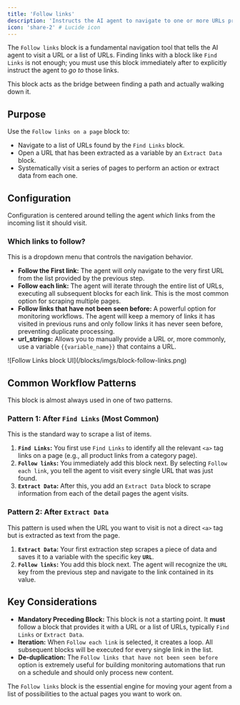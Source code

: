 ```yaml
---
title: 'Follow links'
description: 'Instructs the AI agent to navigate to one or more URLs provided by a preceding block like Find Links or Extract Data.'
icon: 'share-2' # Lucide icon
---
```


The `Follow links` block is a fundamental navigation tool that tells the AI agent to visit a URL or a list of URLs. Finding links with a block like `Find Links` is not enough; you must use this block immediately after to explicitly instruct the agent to *go to* those links.

This block acts as the bridge between finding a path and actually walking down it.

## Purpose

Use the `Follow links on a page` block to:

* Navigate to a list of URLs found by the `Find Links` block.
* Open a URL that has been extracted as a variable by an `Extract Data` block.
* Systematically visit a series of pages to perform an action or extract data from each one.

## Configuration

Configuration is centered around telling the agent *which* links from the incoming list it should visit.

### Which links to follow?

This is a dropdown menu that controls the navigation behavior.

* **Follow the First link:** The agent will only navigate to the very first URL from the list provided by the previous step.
* **Follow each link:** The agent will iterate through the entire list of URLs, executing all subsequent blocks for each link. This is the most common option for scraping multiple pages.
* **Follow links that have not been seen before:** A powerful option for monitoring workflows. The agent will keep a memory of links it has visited in previous runs and only follow links it has never seen before, preventing duplicate processing.
* **url_strings:** Allows you to manually provide a URL or, more commonly, use a variable `{{variable_name}}` that contains a URL.

<Frame caption="The Follow links block configuration panel.">
  ![Follow Links block UI](/blocks/imgs/block-follow-links.png)
</Frame>

## Common Workflow Patterns

This block is almost always used in one of two patterns.

### Pattern 1: After `Find Links` (Most Common)

This is the standard way to scrape a list of items.

1.  **`Find Links`:** You first use `Find Links` to identify all the relevant `<a>` tag links on a page (e.g., all product links from a category page).
2.  **`Follow links`:** You immediately add this block next. By selecting `Follow each link`, you tell the agent to visit every single URL that was just found.
3.  **`Extract Data`:** After this, you add an `Extract Data` block to scrape information from each of the detail pages the agent visits.

### Pattern 2: After `Extract Data`

This pattern is used when the URL you want to visit is not a direct `<a>` tag but is extracted as text from the page.

1.  **`Extract Data`:** Your first extraction step scrapes a piece of data and saves it to a variable with the specific key **`URL`**.
2.  **`Follow links`:** You add this block next. The agent will recognize the `URL` key from the previous step and navigate to the link contained in its value.

## Key Considerations

* **Mandatory Preceding Block:** This block is not a starting point. It **must** follow a block that provides it with a URL or a list of URLs, typically `Find Links` or `Extract Data`.
* **Iteration:** When `Follow each link` is selected, it creates a loop. All subsequent blocks will be executed for every single link in the list.
* **De-duplication:** The `Follow links that have not been seen before` option is extremely useful for building monitoring automations that run on a schedule and should only process new content.

The `Follow links` block is the essential engine for moving your agent from a list of possibilities to the actual pages you want to work on.